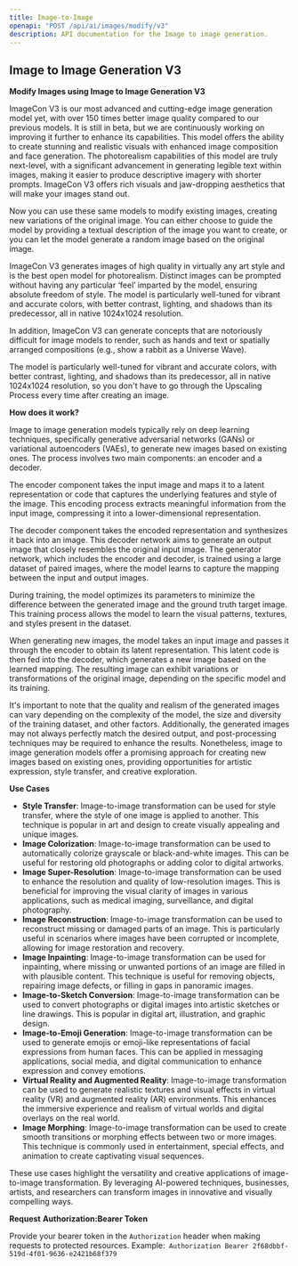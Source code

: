 ```yaml
---
title: Image-to-Image 
openapi: "POST /api/ai/images/modify/v3"
description: API documentation for the Image to image generation.
---
```





## Image to Image Generation V3

**Modify Images using Image to Image Generation V3**

ImageCon V3 is our most advanced and cutting-edge image generation model yet, with over 150 times better image quality compared to our previous models. It is still in beta, but we are continuously working on improving it further to enhance its capabilities. This model offers the ability to create stunning and realistic visuals with enhanced image composition and face generation. The photorealism capabilities of this model are truly next-level, with a significant advancement in generating legible text within images, making it easier to produce descriptive imagery with shorter prompts. ImageCon V3 offers rich visuals and jaw-dropping aesthetics that will make your images stand out.

Now you can use these same models to modify existing images, creating new variations of the original image. You can either choose to guide the model by providing a textual description of the image you want to create, or you can let the model generate a random image based on the original image.

ImageCon V3 generates images of high quality in virtually any art style and is the best open model for photorealism. Distinct images can be prompted without having any particular ‘feel’ imparted by the model, ensuring absolute freedom of style. The model is particularly well-tuned for vibrant and accurate colors, with better contrast, lighting, and shadows than its predecessor, all in native 1024x1024 resolution.

In addition, ImageCon V3 can generate concepts that are notoriously difficult for image models to render, such as hands and text or spatially arranged compositions (e.g., show a rabbit as a Universe Wave).

The model is particularly well-tuned for vibrant and accurate colors, with better contrast, lighting, and shadows than its predecessor, all in native 1024x1024 resolution, so you don't have to go through the Upscaling Process every time after creating an image.

**How does it work?**

Image to image generation models typically rely on deep learning techniques, specifically generative adversarial networks (GANs) or variational autoencoders (VAEs), to generate new images based on existing ones. The process involves two main components: an encoder and a decoder.

The encoder component takes the input image and maps it to a latent representation or code that captures the underlying features and style of the image. This encoding process extracts meaningful information from the input image, compressing it into a lower-dimensional representation.

The decoder component takes the encoded representation and synthesizes it back into an image. This decoder network aims to generate an output image that closely resembles the original input image. The generator network, which includes the encoder and decoder, is trained using a large dataset of paired images, where the model learns to capture the mapping between the input and output images.

During training, the model optimizes its parameters to minimize the difference between the generated image and the ground truth target image. This training process allows the model to learn the visual patterns, textures, and styles present in the dataset.

When generating new images, the model takes an input image and passes it through the encoder to obtain its latent representation. This latent code is then fed into the decoder, which generates a new image based on the learned mapping. The resulting image can exhibit variations or transformations of the original image, depending on the specific model and its training.

It's important to note that the quality and realism of the generated images can vary depending on the complexity of the model, the size and diversity of the training dataset, and other factors. Additionally, the generated images may not always perfectly match the desired output, and post-processing techniques may be required to enhance the results. Nonetheless, image to image generation models offer a promising approach for creating new images based on existing ones, providing opportunities for artistic expression, style transfer, and creative exploration.

**Use Cases**

- **Style Transfer**:
Image-to-image transformation can be used for style transfer, where the style of one image is applied to another. This technique is popular in art and design to create visually appealing and unique images.
- **Image Colorization**: 
Image-to-image transformation can be used to automatically colorize grayscale or black-and-white images. This can be useful for restoring old photographs or adding color to digital artworks.
- **Image Super-Resolution**:
Image-to-image transformation can be used to enhance the resolution and quality of low-resolution images. This is beneficial for improving the visual clarity of images in various applications, such as medical imaging, surveillance, and digital photography.
- **Image Reconstruction**:
Image-to-image transformation can be used to reconstruct missing or damaged parts of an image. This is particularly useful in scenarios where images have been corrupted or incomplete, allowing for image restoration and recovery.
- **Image Inpainting**:
Image-to-image transformation can be used for inpainting, where missing or unwanted portions of an image are filled in with plausible content. This technique is useful for removing objects, repairing image defects, or filling in gaps in panoramic images.
- **Image-to-Sketch Conversion**:
Image-to-image transformation can be used to convert photographs or digital images into artistic sketches or line drawings. This is popular in digital art, illustration, and graphic design.
- **Image-to-Emoji Generation**:
Image-to-image transformation can be used to generate emojis or emoji-like representations of facial expressions from human faces. This can be applied in messaging applications, social media, and digital communication to enhance expression and convey emotions.
- **Virtual Reality and Augmented Reality**:
Image-to-image transformation can be used to generate realistic textures and visual effects in virtual reality (VR) and augmented reality (AR) environments. This enhances the immersive experience and realism of virtual worlds and digital overlays on the real world.
- **Image Morphing**:
Image-to-image transformation can be used to create smooth transitions or morphing effects between two or more images. This technique is commonly used in entertainment, special effects, and animation to create captivating visual sequences.

These use cases highlight the versatility and creative applications of image-to-image transformation. By leveraging AI-powered techniques, businesses, artists, and researchers can transform images in innovative and visually compelling ways.


**Request**
**Authorization:Bearer Token**

Provide your bearer token in the `Authorization` header when making requests to protected resources.
Example:` Authorization Bearer 2f68dbbf-519d-4f01-9636-e2421b68f379`